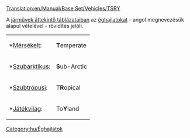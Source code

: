 [[Translation:en/Manual/Base Set/Vehicles/TSRY]]

A [[hu/Manual/Járművek összehasonlító listái|járművek áttekintő táblázataiban]] az [[hu/Manual/Éghajlatok|éghajlatokat]] - angol megnevezésük alapul vételével - rövidítés jelöli.
{|  style="width: 20%; height: 100px" align="center"
| *[[hu/Manual/Éghajlatok#Mérsékelt|Mérsékelt]]:
|'''T'''emperate
|- 
| *[[hu/Manual/Éghajlatok#Szubarktikus|Szubarktikus]]:
|'''S'''ub-Arctic
|- 
| *[[hu/Manual/Éghajlatok#Szubtrópusi|Szubtrópusi]]:
|T'''R'''opical
|- 
| *[[hu/Manual/Éghajlatok#Játékvilág|Játékvilág]]:
|To'''Y'''land
|}
[[Category:hu/Éghajlatok]]